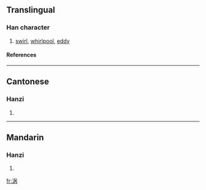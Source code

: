 {{see|渦}}

==Translingual==
===Han character===
{{Han char|rn=85|rad=水|as=07|sn=10|four=|canj=水口人月 (EROB)}}
# [[swirl]], [[whirlpool]], [[eddy]]
====References====
{{Han ref|kx=0627.311|hdz=31624.070|uh=6DA1|ud=28065}}

----
==Cantonese==
===Hanzi===
{{yue-hanzi|jyut=|y=gwo1, wo1}}
# {{defn|Cantonese}}

----
==Mandarin==
===Hanzi===
{{cmn-hanzi|tra=渦|pin=[[wō]] (wo1)|wg=wo<sup>1</sup>}}
# {{defn|Mandarin}}

[[fr:涡]]